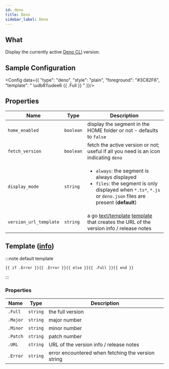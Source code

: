 ```yaml
---
id: deno
title: Deno
sidebar_label: Deno
---
```


## What

Display the currently active [Deno CLI][deno-docs] version.

## Sample Configuration


<Config data={{
  "type": "deno",
  "style": "plain",
  "foreground": "#3C82F6",
  "template": " \udb81\udee6 {{ .Full }} "
}}/>

## Properties

| Name                   | Type      | Description                                                                                                                                                                    |
| ---------------------- | --------- | ------------------------------------------------------------------------------------------------------------------------------------------------------------------------------ |
| `home_enabled`         | `boolean` | display the segment in the HOME folder or not - defaults to `false`                                                                                                            |
| `fetch_version`        | `boolean` | fetch the active version or not; useful if all you need is an icon indicating `deno`                                                                                           |
| `display_mode`         | `string`  | <ul><li>`always`: the segment is always displayed</li><li>`files`: the segment is only displayed when `*.ts*`, `*.js` or `deno.json` files are present (**default**)</li></ul> |
| `version_url_template` | `string`  | a go [text/template][go-text-template] [template][templates] that creates the URL of the version info / release notes                                                          |

## Template ([info][templates])

:::note default template

```template
{{ if .Error }}{{ .Error }}{{ else }}{{ .Full }}{{ end }}
```

:::

### Properties

| Name     | Type     | Description                                        |
| -------- | -------- | -------------------------------------------------- |
| `.Full`  | `string` | the full version                                   |
| `.Major` | `string` | major number                                       |
| `.Minor` | `string` | minor number                                       |
| `.Patch` | `string` | patch number                                       |
| `.URL`   | `string` | URL of the version info / release notes            |
| `.Error` | `string` | error encountered when fetching the version string |

[go-text-template]: https://golang.org/pkg/text/template/
[templates]: /docs/configuration/templates
[deno-docs]: https://deno.land/
